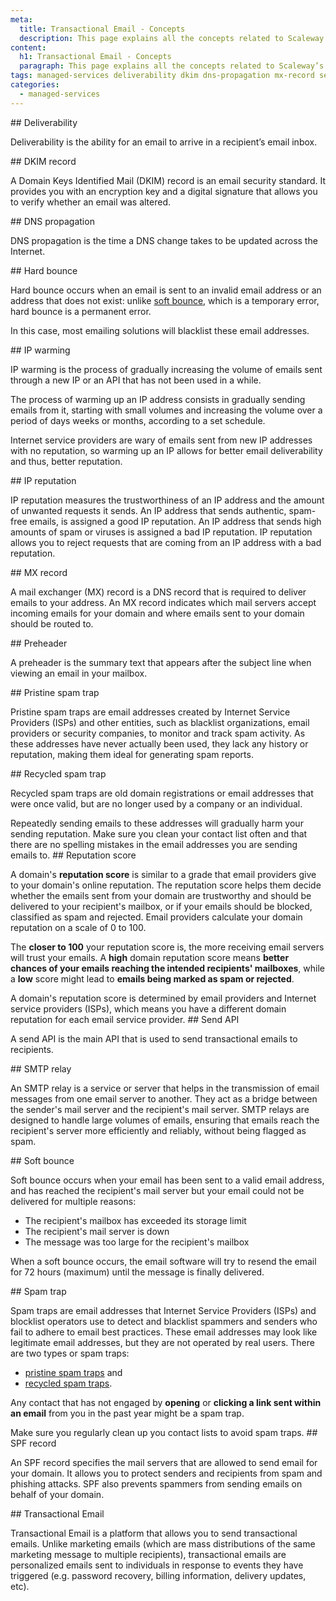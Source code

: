 ```yaml
---
meta:
  title: Transactional Email - Concepts
  description: This page explains all the concepts related to Scaleway’s Transactional Email service
content:
  h1: Transactional Email - Concepts
  paragraph: This page explains all the concepts related to Scaleway’s Transactional Email service
tags: managed-services deliverability dkim dns-propagation mx-record send-api smtp transactional spf 
categories:
  - managed-services
---
```


<Concept opened>
## Deliverability

Deliverability is the ability for an email to arrive in a recipient’s email inbox.
</Concept>

<Concept opened>
## DKIM record

A Domain Keys Identified Mail (DKIM) record is an email security standard. It provides you with an encryption key and a digital signature that allows you to verify whether an email was altered.
</Concept>

<Concept>
## DNS propagation

DNS propagation is the time a DNS change takes to be updated across the Internet.
</Concept>

<Concept>
## Hard bounce

Hard bounce occurs when an email is sent to an invalid email address or an address that does not exist: unlike [soft bounce](#soft-bounce), which is a temporary error, hard bounce is a permanent error.

In this case, most emailing solutions will blacklist these email addresses.
</Concept>

<Concept>
## IP warming

IP warming is the process of gradually increasing the volume of emails sent through a new IP or an API that has not been used in a while.

The process of warming up an IP address consists in gradually sending emails from it, starting with small volumes and increasing the volume over a period of days weeks or months, according to a set schedule.

Internet service providers are wary of emails sent from new IP addresses with no reputation, so warming up an IP allows for better email deliverability and thus, better reputation.

</Concept>

<Concept>
## IP reputation

IP reputation measures the trustworthiness of an IP address and the amount of unwanted requests it sends. An IP address that sends authentic, spam-free emails, is assigned a good IP reputation. An IP address that sends high amounts of spam or viruses is assigned a bad IP reputation. IP reputation allows you to reject requests that are coming from an IP address with a bad reputation.
</Concept>

<Concept>
## MX record

A mail exchanger (MX) record is a DNS record that is required to deliver emails to your address. An MX record indicates which mail servers accept incoming emails for your domain and where emails sent to your domain should be routed to.
</Concept>

<Concept>
## Preheader

A preheader is the summary text that appears after the subject line when viewing an email in your mailbox.
</Concept>

<Concept>
## Pristine spam trap

Pristine spam traps are email addresses created by Internet Service Providers (ISPs) and other entities, such as blacklist organizations, email providers or security companies, to monitor and track spam activity. As these addresses have never actually been used, they lack any history or reputation, making them ideal for generating spam reports.


</Concept>

<Concept>
## Recycled spam trap

Recycled spam traps are old domain registrations or email addresses that were once valid, but are no longer used by a company or an individual.

<Message type="important">
  Repeatedly sending emails to these addresses will gradually harm your sending reputation. Make sure you clean your contact list often and that there are no spelling mistakes in the email addresses you are sending emails to.
</Message>

</Concept>

<Concept>
## Reputation score

A domain's **reputation score** is similar to a grade that email providers give to your domain's online reputation. The reputation score helps them decide whether the emails sent from your domain are trustworthy and should be delivered to your recipient's mailbox, or if your emails should be blocked, classified as spam and rejected. Email providers calculate your domain reputation on a scale of 0 to 100. 

The **closer to 100** your reputation score is, the more receiving email servers will trust your emails. A **high** domain reputation score means **better chances of your emails reaching the intended recipients' mailboxes**, while a **low** score might lead to **emails being marked as spam or rejected**.

<Message type="note">
A domain's reputation score is determined by email providers and Internet service providers (ISPs), which means you have a different domain reputation for each email service provider.
</Message>

</Concept>

<Concept>
## Send API

A send API is the main API that is used to send transactional emails to recipients.
</Concept>

<Concept>
## SMTP relay

An SMTP relay is a service or server that helps in the transmission of email messages from one email server to another. They act as a bridge between the sender's mail server and the recipient's mail server.
SMTP relays are designed to handle large volumes of emails, ensuring that emails reach the recipient's server more efficiently and reliably, without being flagged as spam.
</Concept>

<Concept>
## Soft bounce

Soft bounce occurs when your email has been sent to a valid email address, and has reached the recipient's mail server but your email could not be delivered for multiple reasons:

- The recipient's mailbox has exceeded its storage limit
- The recipient's mail server is down
- The message was too large for the recipient's mailbox

When a soft bounce occurs, the email software will try to resend the email for 72 hours (maximum) until the message is finally delivered.

</Concept>

<Concept>
## Spam trap

Spam traps are email addresses that Internet Service Providers (ISPs) and blocklist operators use to detect and blacklist spammers and senders who fail to adhere to email best practices. These email addresses may look like legitimate email addresses, but they are not operated by real users. 
There are two types or spam traps:
- [pristine spam traps](#pristine-spam-trap) and
- [recycled spam traps](#recycled-spam-trap).

Any contact that has not engaged by **opening** or **clicking a link sent within an email** from you in the past year might be a spam trap.

<Message type="tip">
  Make sure you regularly clean up you contact lists to avoid spam traps.
</Message>

</Concept>

<Concept>
## SPF record

An SPF record specifies the mail servers that are allowed to send email for your domain. It allows you to protect senders and recipients from spam and phishing attacks. SPF also prevents spammers from sending emails on behalf of your domain.
</Concept>


<Concept>
## Transactional Email

Transactional Email is a platform that allows you to send transactional emails. Unlike marketing emails (which are mass distributions of the same marketing message to multiple recipients), transactional emails are personalized emails sent to individuals in response to events they have triggered (e.g. password recovery, billing information, delivery updates, etc).
</Concept>
